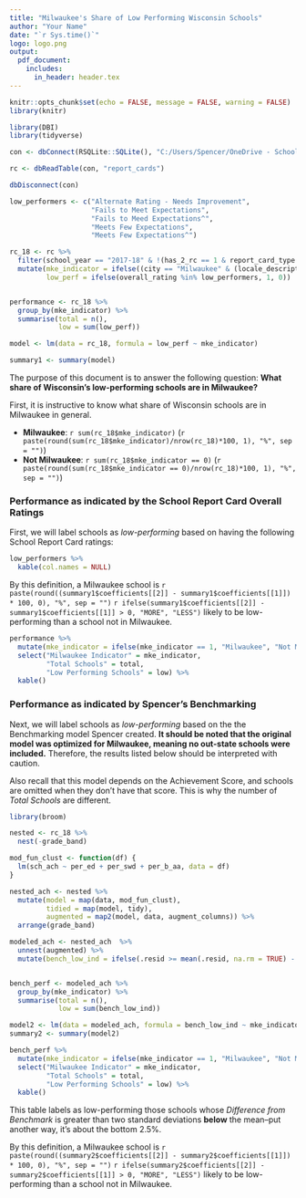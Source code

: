```yaml
---
title: "Milwaukee's Share of Low Performing Wisconsin Schools"
author: "Your Name"
date: "`r Sys.time()`"
logo: logo.png
output: 
  pdf_document:
    includes:
      in_header: header.tex
---
```

```r
knitr::opts_chunk$set(echo = FALSE, message = FALSE, warning = FALSE)
library(knitr)
```


```r
library(DBI)
library(tidyverse)

con <- dbConnect(RSQLite::SQLite(), "C:/Users/Spencer/OneDrive - Schools That Can Milwaukee/Data & Impact/R Files/schools_db/school_db.sqlite")

rc <- dbReadTable(con, "report_cards")

dbDisconnect(con)

low_performers <- c("Alternate Rating - Needs Improvement",
                    "Fails to Meet Expectations",
                    "Fails to Meed Expectations^",
                    "Meets Few Expectations",
                    "Meets Few Expectations^")

rc_18 <- rc %>%
  filter(school_year == "2017-18" & !(has_2_rc == 1 & report_card_type == "Private - Choice Students")) %>%
  mutate(mke_indicator = ifelse((city == "Milwaukee" & (locale_description == "City" | locale_description == "NA")), 1, 0),
         low_perf = ifelse(overall_rating %in% low_performers, 1, 0))


performance <- rc_18 %>%
  group_by(mke_indicator) %>%
  summarise(total = n(),
            low = sum(low_perf))

model <- lm(data = rc_18, formula = low_perf ~ mke_indicator)

summary1 <- summary(model)
```

The purpose of this document is to answer the following question:  **What share of Wisconsin's low-performing schools are in Milwaukee?**

First, it is instructive to know what share of Wisconsin schools are in Milwaukee in general.

* **Milwaukee**: `r sum(rc_18$mke_indicator)` (`r paste(round(sum(rc_18$mke_indicator)/nrow(rc_18)*100, 1), "%", sep = "")`) 
* **Not Milwaukee**: `r sum(rc_18$mke_indicator == 0)` (`r paste(round(sum(rc_18$mke_indicator == 0)/nrow(rc_18)*100, 1), "%", sep = "")`)

### Performance as indicated by the School Report Card Overall Ratings

First, we will label schools as *low-performing* based on having the following School Report Card ratings:  
  
```r
low_performers %>%
  kable(col.names = NULL)
```

  
By this definition, a Milwaukee school is `r paste(round((summary1$coefficients[[2]] - summary1$coefficients[[1]]) * 100, 0), "%", sep = "")` `r ifelse(summary1$coefficients[[2]] - summary1$coefficients[[1]] > 0, "MORE", "LESS")` likely to be low-performing than a school not in Milwaukee.

```r
performance %>%
  mutate(mke_indicator = ifelse(mke_indicator == 1, "Milwaukee", "Not Milwaukee")) %>%
  select("Milwaukee Indicator" = mke_indicator,
         "Total Schools" = total,
         "Low Performing Schools" = low) %>%
  kable()
```

### Performance as indicated by Spencer's Benchmarking

Next, we will label schools as *low-performing* based on the the Benchmarking model Spencer created.  **It should be noted that the original model was optimized for Milwaukee, meaning no out-state schools were included.**  Therefore, the results listed below should be interpreted with caution.

Also recall that this model depends on the Achievement Score, and schools are omitted when they don't have that score.  This is why the number of *Total Schools* are different.
\newpage

```r

library(broom)

nested <- rc_18 %>%
  nest(-grade_band)

mod_fun_clust <- function(df) {
  lm(sch_ach ~ per_ed + per_swd + per_b_aa, data = df)
}

nested_ach <- nested %>%
  mutate(model = map(data, mod_fun_clust),
         tidied = map(model, tidy),
         augmented = map2(model, data, augment_columns)) %>%
  arrange(grade_band)

modeled_ach <- nested_ach  %>%
  unnest(augmented) %>%
  mutate(bench_low_ind = ifelse(.resid >= mean(.resid, na.rm = TRUE) - 2 * sd(.resid, na.rm = TRUE), 0, 1))


bench_perf <- modeled_ach %>%
  group_by(mke_indicator) %>%
  summarise(total = n(),
            low = sum(bench_low_ind)) 

model2 <- lm(data = modeled_ach, formula = bench_low_ind ~ mke_indicator)
summary2 <- summary(model2)

bench_perf %>%
  mutate(mke_indicator = ifelse(mke_indicator == 1, "Milwaukee", "Not Milwaukee")) %>%
  select("Milwaukee Indicator" = mke_indicator,
         "Total Schools" = total,
         "Low Performing Schools" = low) %>%
  kable()
```

This table labels as low-performing those schools whose *Difference from Benchmark* is greater than two standard deviations **below** the mean--put another way, it's about the bottom 2.5%.

By this definition, a Milwaukee school is `r paste(round((summary2$coefficients[[2]] - summary2$coefficients[[1]]) * 100, 0), "%", sep = "")` `r ifelse(summary2$coefficients[[2]] - summary2$coefficients[[1]] > 0, "MORE", "LESS")` likely to be low-performing than a school not in Milwaukee.